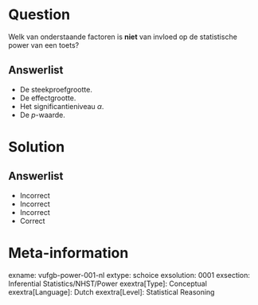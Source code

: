 Question
========
  
Welk van onderstaande factoren is **niet** van invloed op de statistische power van een toets?
  
Answerlist
----------
* De steekproefgrootte.
* De effectgrootte.
* Het significantieniveau *α*.
* De *p*-waarde.

Solution
========

Answerlist
----------
* Incorrect 
* Incorrect 
* Incorrect 
* Correct

Meta-information
================
exname: vufgb-power-001-nl
extype: schoice
exsolution: 0001
exsection: Inferential Statistics/NHST/Power
exextra[Type]: Conceptual
exextra[Language]: Dutch
exextra[Level]: Statistical Reasoning
